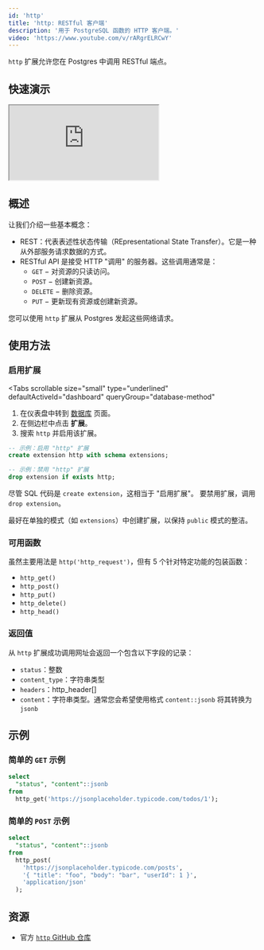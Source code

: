```yaml
---
id: 'http'
title: 'http: RESTful 客户端'
description: '用于 PostgreSQL 函数的 HTTP 客户端。'
video: 'https://www.youtube.com/v/rARgrELRCwY'
---
```


`http` 扩展允许您在 Postgres 中调用 RESTful 端点。

## 快速演示

<div className="video-container">
  <iframe
    src="https://www.youtube-nocookie.com/embed/rARgrELRCwY"
    frameBorder="1"
    allow="accelerometer; autoplay; clipboard-write; encrypted-media; gyroscope; picture-in-picture"
    allowFullScreen
  ></iframe>
</div>

## 概述

让我们介绍一些基本概念：

- REST：代表表述性状态传输（REpresentational State Transfer）。它是一种从外部服务请求数据的方式。
- RESTful API 是接受 HTTP "调用" 的服务器。这些调用通常是：
  - `GET` − 对资源的只读访问。
  - `POST` − 创建新资源。
  - `DELETE` − 删除资源。
  - `PUT` − 更新现有资源或创建新资源。

您可以使用 `http` 扩展从 Postgres 发起这些网络请求。

## 使用方法

### 启用扩展

<Tabs
  scrollable
  size="small"
  type="underlined"
  defaultActiveId="dashboard"
  queryGroup="database-method"
>
<TabPanel id="dashboard" label="仪表盘">

1. 在仪表盘中转到 [数据库](https://supabase.com/dashboard/project/_/database/tables) 页面。
2. 在侧边栏中点击 **扩展**。
3. 搜索 `http` 并启用该扩展。

</TabPanel>
<TabPanel id="sql" label="SQL">

```sql
-- 示例：启用 "http" 扩展
create extension http with schema extensions;

-- 示例：禁用 "http" 扩展
drop extension if exists http;
```

尽管 SQL 代码是 `create extension`，这相当于 "启用扩展"。
要禁用扩展，调用 `drop extension`。

最好在单独的模式（如 `extensions`）中创建扩展，以保持 `public` 模式的整洁。

</TabPanel>
</Tabs>

### 可用函数

虽然主要用法是 `http('http_request')`，但有 5 个针对特定功能的包装函数：

- `http_get()`
- `http_post()`
- `http_put()`
- `http_delete()`
- `http_head()`

### 返回值

从 `http` 扩展成功调用网址会返回一个包含以下字段的记录：

- `status`：整数
- `content_type`：字符串类型
- `headers`：http_header[]
- `content`：字符串类型。通常您会希望使用格式 `content::jsonb` 将其转换为 `jsonb`

## 示例

### 简单的 `GET` 示例

```sql
select
  "status", "content"::jsonb
from
  http_get('https://jsonplaceholder.typicode.com/todos/1');
```

### 简单的 `POST` 示例

```sql
select
  "status", "content"::jsonb
from
  http_post(
    'https://jsonplaceholder.typicode.com/posts',
    '{ "title": "foo", "body": "bar", "userId": 1 }',
    'application/json'
  );
```

## 资源

- 官方 [`http` GitHub 仓库](https://github.com/pramsey/pgsql-http)
